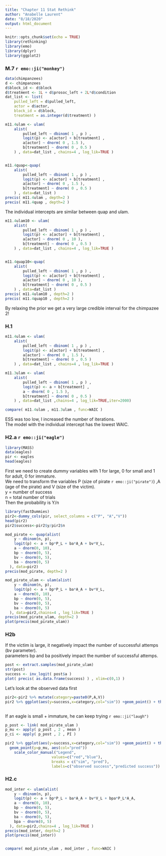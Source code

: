 ```yaml
---
title: "Chapter 11 Stat Rethink"
author: "Anabelle Laurent"
date: "8/18/2020"
output: html_document
---
```


```r
knitr::opts_chunk$set(echo = TRUE)
library(rethinking)
library(emo)
library(dplyr)
library(ggplot2)
```


### M.7 `r emo::ji("monkey")`

```r
data(chimpanzees)
d <- chimpanzees
d$block_id <- d$block
d$treatment <- 1L + d$prosoc_left + 2L*d$condition
dat_list <- list(
    pulled_left = d$pulled_left,
    actor = d$actor,
    block_id = d$block,
    treatment = as.integer(d$treatment) )

m11.4ulam <- ulam(
    alist(
        pulled_left ~ dbinom( 1 , p ) ,
        logit(p) <- a[actor] + b[treatment] ,
        a[actor] ~ dnorm( 0 , 1.5 ),
        b[treatment] ~ dnorm( 0 , 0.5 )
    ) , data=dat_list , chains=4 , log_lik=TRUE )


m11.4quap<-quap(
    alist(
        pulled_left ~ dbinom( 1 , p ) ,
        logit(p) <- a[actor] + b[treatment] ,
        a[actor] ~ dnorm( 0 , 1.5 ),
        b[treatment] ~ dnorm( 0 , 0.5 )
    ) , data=dat_list )
precis( m11.4ulam , depth=2 )
precis( m11.4quap , depth=2 )
```
The individual intercepts are similar between quap and ulam.  

```r
m11.4ulam10 <- ulam(
    alist(
        pulled_left ~ dbinom( 1 , p ) ,
        logit(p) <- a[actor] + b[treatment] ,
        a[actor] ~ dnorm( 0 , 10 ),
        b[treatment] ~ dnorm( 0 , 0.5 )
    ) , data=dat_list , chains=4 , log_lik=TRUE )


m11.4quap10<-quap(
    alist(
        pulled_left ~ dbinom( 1 , p ) ,
        logit(p) <- a[actor] + b[treatment] ,
        a[actor] ~ dnorm( 0 , 10 ),
        b[treatment] ~ dnorm( 0 , 0.5 )
    ) , data=dat_list )
precis( m11.4ulam10 , depth=2 )
precis( m11.4quap10 , depth=2 )
```

By relaxing the prior we get a very large credible interval for the chimpazee 2!

### H.1

```r
m11.4ulam <- ulam(
    alist(
        pulled_left ~ dbinom( 1 , p ) ,
        logit(p) <- a[actor] + b[treatment] ,
        a[actor] ~ dnorm( 0 , 1.5 ),
        b[treatment] ~ dnorm( 0 , 0.5 )
    ) , data=dat_list , chains=4 , log_lik=TRUE )

m11.3ulam <- ulam(
    alist(
        pulled_left ~ dbinom( 1 , p ) ,
        logit(p) <- a + b[treatment] ,
        a ~ dnorm( 0 , 1.5 ),
        b[treatment] ~ dnorm( 0 , 0.5 )
    ) , data=dat_list ,chains=4 , log_lik=TRUE,iter=2000)

compare( m11.4ulam , m11.3ulam , func=WAIC )
```
ESS was too low, I increased the number of iterations.  
The model with the individual intercept has the lowest WAIC.  

### H2.a `r emo::ji("eagle")`

```r
library(MASS)
data(eagles)
pir <- eagles
head(eagles)
```
First we need to create dummy variables with 1 for large, 0 for small and 1 for adult, 0 for immature.  
We need to transform the variables P (size of pirate `r emo::ji("pirate")`) ,A (age of the pirate) and V (size of the victim).  
y = number of success  
n = total number of trials  
Then the probability is Y/n  

```r
library(fastDummies)
pir2<-dummy_cols(pir, select_columns = c("P", "A","V"))
head(pir2)
pir2$success<-pir2$y/pir2$n
```

```r
mod_pirate <- quap(alist(
    y ~ dbinom(n, p),
    logit(p) <- a + bp*P_L + ba*A_A + bv*V_L,
    a ~ dnorm(0, 10),
    bp ~ dnorm(0, 5),
    bv ~ dnorm(0, 5),
    ba ~ dnorm(0, 5)
  ), data=pir2)
precis(mod_pirate, depth=2 )

mod_pirate_ulam <- ulam(alist(
    y ~ dbinom(n, p),
    logit(p) <- a + bp*P_L + ba*A_A + bv*V_L,
    a ~ dnorm(0, 10),
    bp ~ dnorm(0, 5),
    bv ~ dnorm(0, 5),
    ba ~ dnorm(0, 5)
  ), data=pir2,chains=4 , log_lik=TRUE )
precis(mod_pirate_ulam, depth=2 )
plot(precis(mod_pirate_ulam))
```

### H2b

If the victim is large, it negatively impact the number of successful attemps (bv parameter).  
parameters bp and ba positively impact the number of successful attemps.  


```r
post <- extract.samples(mod_pirate_ulam)
str(post)
success <- inv_logit( post$a )
plot( precis( as.data.frame(success) ) , xlim=c(0,1) )
```

Let's look at the observed data first
```r
pir2<-pir2 %>% mutate(category=paste0(P,A,V))
pir2 %>% ggplot(aes(y=success,x=category,col="sim")) +geom_point() + theme_bw() 
  
```

If an eagle is small + immature, he can keep trying `r emo::ji("laugh")`

```r
p_post <- link( mod_pirate_ulam )
p_mu <- apply( p_post , 2 , mean )
p_ci <- apply( p_post , 2 , PI )

pir2 %>% ggplot(aes(y=success,x=category,col="sim")) +geom_point() + theme_bw() +
  geom_point(y=p_mu, aes(col="pred")) 
    scale_color_manual("Legend",
                     values=c("red","blue"), 
                     breaks = c("sim", "pred"),
                     labels=c("observed success","predicted success"))

```

### H2.c

```r
mod_inter <- ulam(alist(
    y ~ dbinom(n, p),
    logit(p) <- a + bp*P_L + ba*A_A + bv*V_L + bpa*P_L*A_A,
    a ~ dnorm(0, 10),
    bp ~ dnorm(0, 5),
    bv ~ dnorm(0, 5),
    ba ~ dnorm(0, 5),
    bpa ~ dnorm(0, 5)
  ), data=pir2,chains=4 , log_lik=TRUE )
precis(mod_inter, depth=2 )
plot(precis(mod_inter))


compare( mod_pirate_ulam , mod_inter , func=WAIC )
```

